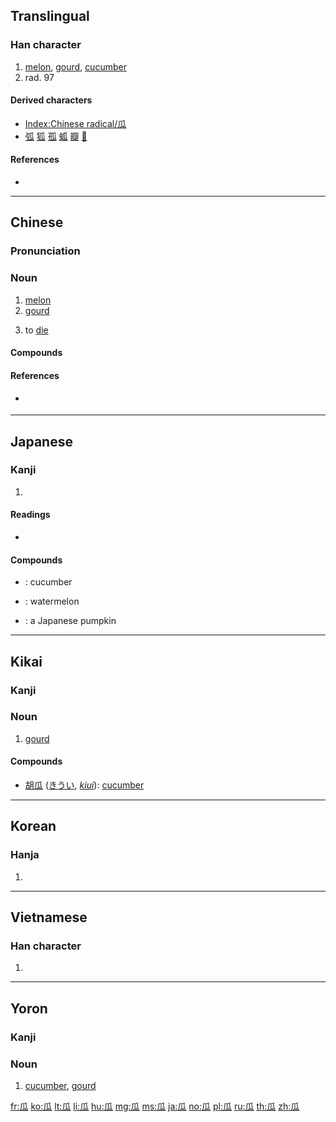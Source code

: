 {{also|爪}}
==Translingual==
{{stroke order|type=animate}}{{Han etyl}}

===Han character===
{{Han char|rn=97|rad=瓜|as=00|sn=5|four=72230|canj=HVIO}}

# [[melon]], [[gourd]], [[cucumber]]
# rad. 97

====Derived characters====
* [[Index:Chinese radical/瓜]]
* [[弧]] [[狐]] [[孤]] [[蛌]] [[瓣]] [[𩂡]]

====References====
* {{Han ref|kx=0746.010|dkj=21371|dj=1154.140|hdz=42654.010|uh=74DC|ud=29916|bh=A5CA|bd=42442}}

----

==Chinese==
{{zh-forms}}

===Pronunciation===
{{zh-pron
|m=guā
|c=gwaa1
|h=pfs=kwa
|mn=koe/koa
|mn_note=koe - vernacular, koa - literary
|w=
|mc=y
|oc=y
|cat=n
}}

===Noun===
{{zh-noun}}

# [[melon]]
# [[gourd]]
# {{lb|zh|Cantonese|slang}} to [[die]]

====Compounds====
{{der3
| {{zh-l|西瓜}}
| {{zh-l|瓜蒂}}
| {{zh-l|瓜分}}
| {{zh-l|瓜李之嫌}}
| {{zh-l|瓜連}}
| {{zh-l|瓜紐}}, {{zh-l|瓜紐兒}}
| {{zh-l|瓜農}}
| {{zh-l|瓜皮帽}}, {{zh-l|瓜皮帽兒}}
| {{zh-l|瓜剖豆分}}
| {{zh-l|瓜仁}}, {{zh-l|瓜仁兒}}
| {{zh-l|瓜熟蒂落}}
| {{zh-l|瓜藤}}
| {{zh-l|瓜田李下}}
| {{zh-l|瓜條}}
| {{zh-l|瓜蔓}}
| {{zh-l|瓜子}}, {{zh-l|瓜子兒}}
| {{zh-l|瓜子臉}}
| {{zh-l|佛手瓜}}
| {{zh-l|南瓜}}
}}

====References====
* {{qualifier|Min Nan}} {{thcwd|1847}}

----

==Japanese==

===Kanji===
{{ja-kanji|grade=|rs=瓜00}}

# {{defn|lang=ja|sort=瓜00}}

====Readings====
* {{ja-readings|on=[[か]] (ka)|kun=[[うり]] (uri)}}

====Compounds====
* {{ja-l|胡瓜|きゅうり|kyūri}}: cucumber
* {{ja-l|西瓜|すいか|suika}}: watermelon
* {{ja-l|南瓜|かぼちゃ|kabocha}}: a Japanese pumpkin

----

==Kikai==
{{attention|kzg}}

===Kanji===
{{head|kzg|kanji|hiragana|うい|romaji|ui}}

===Noun===
{{head|kzg|noun|hiragana|うい|romaji|ui}}

# [[gourd]]

====Compounds====
{{top2}}
* [[胡瓜]] ([[きうい]], ''[[kiui]]''): [[cucumber]]
{{bottom}}

----

==Korean==

===Hanja===
{{ko-hanja|hangeul=[[과]]|eumhun=|rv=gwa|mr=kwa|y=kwa}}

# {{defn|lang=ko|sort=瓜00}}

----

==Vietnamese==

===Han character===
{{vi-hantu|[[qua]], [[dưa]]|rs=瓜00}}

# {{defn|lang=vi|sort=瓜00}}

----

==Yoron==
{{attention|yox}}

===Kanji===
{{head|yox|kanji|hiragana|うい|romaji|ui}}

===Noun===
{{head|yox|noun|hiragana|うい|romaji|ui}}

# [[cucumber]], [[gourd]]

[[Category:CJKV radicals| ]]

[[fr:瓜]]
[[ko:瓜]]
[[lt:瓜]]
[[li:瓜]]
[[hu:瓜]]
[[mg:瓜]]
[[ms:瓜]]
[[ja:瓜]]
[[no:瓜]]
[[pl:瓜]]
[[ru:瓜]]
[[th:瓜]]
[[zh:瓜]]